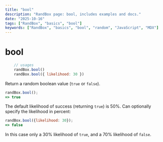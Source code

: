 ```yaml
---
title: "bool"
description: "RandBox page: bool, includes examples and docs."
date: "2025-10-16"
tags: ["RandBox", "basics", "bool"]
keywords: ["RandBox", "basics", "bool", "random", "JavaScript", "MDX"]
---
```


# bool

```js
    // usages
    randBox.bool()
    randBox.bool({ likelihood: 30 })
```
Return a random boolean value (`true` or `false`).

```js
randBox.bool();
=> true
```

The default likelihood of success (returning `true`) is 50%.
Can optionally specify the likelihood in percent:

```js
randBox.bool({likelihood: 30});
=> false
```

In this case only a 30% likelihood of `true`, and a 70% likelihood of `false`.

